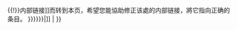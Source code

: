 {{dmbox
| type = disambig
| text = '''这是一个[[Wikipedia:消歧义|消歧义]]页'''，羅列了使用同一名称，但地理位置不同的條目。<br />如果您是通过某條目的[[Special:Whatlinkshere/{{{page-title|{{NAMESPACE}}:{{PAGENAME}}}}}{{!}}内部链接]]而转到本页，希望您能協助修正该處的内部链接，將它指向正确的条目。
}}{{namespace
|
| [[Category:{{{Cat|{{{cat|{{{CAT|地名消歧义}}}}}}}}}|{{{1|}}}{{PAGENAME}}]]
| <!-- Don't categorise when not in main (article) space. -->
}}<noinclude>

{{Documentation}}
<!-- PLEASE ADD CATEGORIES AND INTERWIKIS TO THE /doc SUBPAGE. -->
</noinclude>